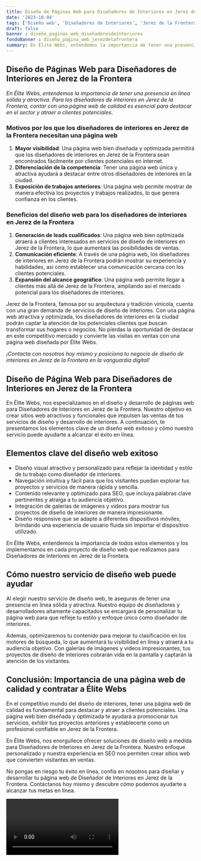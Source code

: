 ```yaml
---
title: Diseño de Páginas Web para Diseñadores de Interiores en Jerez de la Frontera
date: '2023-10-04'
tags: ['Diseño web', 'Diseñadores de Interiores', 'Jerez de la Frontera']
draft: false
banner : diseño_paginas_web_diseñadoresdeinteriores
fondoBanner : diseño_pagina_web_jerezdelafrontera
summary: En Élite Webs, entendemos la importancia de tener una presencia en línea sólida y atractiva. Para los diseñadores de interiores en Jerez de la Frontera, contar con una página web de calidad es esencial para destacar en el sector y atraer a clientes potenciales.
---
```


## Diseño de Páginas Web para Diseñadores de Interiores en Jerez de la Frontera

*En Élite Webs, entendemos la importancia de tener una presencia en línea sólida y atractiva. Para los diseñadores de interiores en Jerez de la Frontera, contar con una página web de calidad es esencial para destacar en el sector y atraer a clientes potenciales.*

### Motivos por los que los diseñadores de interiores en Jerez de la Frontera necesitan una página web

1. **Mayor visibilidad**: Una página web bien diseñada y optimizada permitirá que los diseñadores de interiores en Jerez de la Frontera sean encontrados fácilmente por clientes potenciales en internet.
2. **Diferenciación de la competencia**: Tener una página web única y atractiva ayudará a destacar entre otros diseñadores de interiores en la ciudad.
3. **Exposición de trabajos anteriores**: Una página web permite mostrar de manera efectiva los proyectos y trabajos realizados, lo que genera confianza en los clientes.

### Beneficios del diseño web para los diseñadores de interiores en Jerez de la Frontera

1. **Generación de leads cualificados**: Una página web bien optimizada atraerá a clientes interesados en servicios de diseño de interiores en Jerez de la Frontera, lo que aumentará las posibilidades de ventas.
2. **Comunicación eficiente**: A través de una página web, los diseñadores de interiores en Jerez de la Frontera podrán mostrar su experiencia y habilidades, así como establecer una comunicación cercana con los clientes potenciales.
3. **Expansión del alcance geográfico**: Una página web permite llegar a clientes más allá de Jerez de la Frontera, ampliando así el mercado potencial para los diseñadores de interiores.

Jerez de la Frontera, famosa por su arquitectura y tradición vinícola, cuenta con una gran demanda de servicios de diseño de interiores. Con una página web atractiva y optimizada, los diseñadores de interiores en la ciudad podrán captar la atención de los potenciales clientes que buscan transformar sus hogares o negocios. No pierdas la oportunidad de destacar en este competitivo mercado y convierte las visitas en ventas con una página web diseñada por Élite Webs.

*¡Contacta con nosotros hoy mismo y posiciona tu negocio de diseño de interiores en Jerez de la Frontera en la vanguardia digital!*

<GifSeo />

<Cta />

## Diseño de Página Web para Diseñadores de Interiores en Jerez de la Frontera
En Élite Webs, nos especializamos en el diseño y desarrollo de páginas web para Diseñadores de Interiores en Jerez de la Frontera. Nuestro objetivo es crear sitios web atractivos y funcionales que impulsen las ventas de tus servicios de diseño y desarrollo de interiores. A continuación, te presentamos los elementos clave de un diseño web exitoso y cómo nuestro servicio puede ayudarte a alcanzar el éxito en línea.

## Elementos clave del diseño web exitoso
- Diseño visual atractivo y personalizado para reflejar la identidad y estilo de tu trabajo como diseñador de interiores.
- Navegación intuitiva y fácil para que los visitantes puedan explorar tus proyectos y servicios de manera rápida y sencilla.
- Contenido relevante y optimizado para SEO, que incluya palabras clave pertinentes y atraiga a tu audiencia objetivo.
- Integración de galerías de imágenes y videos para mostrar tus proyectos de diseño de interiores de manera impresionante.
- Diseño responsive que se adapte a diferentes dispositivos móviles, brindando una experiencia de usuario fluida sin importar el dispositivo utilizado.

En Élite Webs, entendemos la importancia de todos estos elementos y los implementamos en cada proyecto de diseño web que realizamos para Diseñadores de Interiores en Jerez de la Frontera.

## Cómo nuestro servicio de diseño web puede ayudar
Al elegir nuestro servicio de diseño web, te aseguras de tener una presencia en línea sólida y atractiva. Nuestro equipo de diseñadores y desarrolladores altamente capacitados se encargará de personalizar tu página web para que refleje tu estilo y enfoque único como diseñador de interiores.

Además, optimizaremos tu contenido para mejorar tu clasificación en los motores de búsqueda, lo que aumentará tu visibilidad en línea y atraerá a tu audiencia objetivo. Con galerías de imágenes y videos impresionantes, tus proyectos de diseño de interiores cobrarán vida en la pantalla y captarán la atención de los visitantes.

## Conclusión: Importancia de una página web de calidad y contratar a Élite Webs
En el competitivo mundo del diseño de interiores, tener una página web de calidad es fundamental para destacar y atraer a clientes potenciales. Una página web bien diseñada y optimizada te ayudará a promocionar tus servicios, exhibir tus proyectos anteriores y establecerte como un profesional confiable en Jerez de la Frontera.

En Élite Webs, nos enorgullece ofrecer soluciones de diseño web a medida para Diseñadores de Interiores en Jerez de la Frontera. Nuestro enfoque personalizado y nuestra experiencia en SEO nos permiten crear sitios web que convierten visitantes en ventas.

No pongas en riesgo tu éxito en línea, confía en nosotros para diseñar y desarrollar tu página web de Diseñador de Interiores en Jerez de la Frontera. Contáctanos hoy mismo y descubre cómo podemos ayudarte a alcanzar tus metas en línea.

<Video />

<CtaBot job='Diseñadores de Interiores' city='Jerez de la Frontera'/>

<Gmaps query='Jerez de la Frontera+españa+maps' />